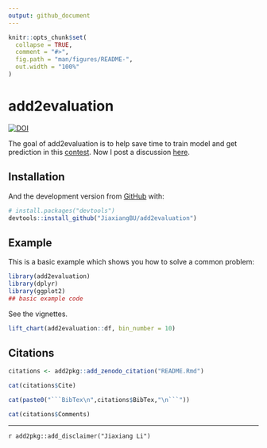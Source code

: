 ```yaml
---
output: github_document
---
```


<!-- README.md is generated from README.Rmd. Please edit that file -->

```r
knitr::opts_chunk$set(
  collapse = TRUE,
  comment = "#>",
  fig.path = "man/figures/README-",
  out.width = "100%"
)
```
# add2evaluation

<!-- badges: start -->
[![DOI](https://zenodo.org/badge/156731270.svg)](https://zenodo.org/badge/latestdoi/156731270)
<!-- badges: end -->

The goal of add2evaluation is to 
help save time to train model and get prediction in this [contest](www.dcjingsai.com/common/cmpt/国能日新光伏功率预测大赛_竞赛信息.html).
Now I post a discussion [here](http://www.dcjingsai.com/common/bbs/topicDetails.html?tid=2515).

## Installation

And the development version from [GitHub](https://github.com/) with:

``` r
# install.packages("devtools")
devtools::install_github("JiaxiangBU/add2evaluation")
```
## Example

This is a basic example which shows you how to solve a common problem:

```r
library(add2evaluation)
library(dplyr)
library(ggplot2)
## basic example code
```

See the vignettes.

```r
lift_chart(add2evaluation::df, bin_number = 10)
```


## Citations

```r
citations <- add2pkg::add_zenodo_citation("README.Rmd")
```

```r
cat(citations$Cite)
```

```r
cat(paste0("```BibTex\n",citations$BibTex,"\n```"))
```

```r
cat(citations$Comments)
```

***

`r add2pkg::add_disclaimer("Jiaxiang Li")`
